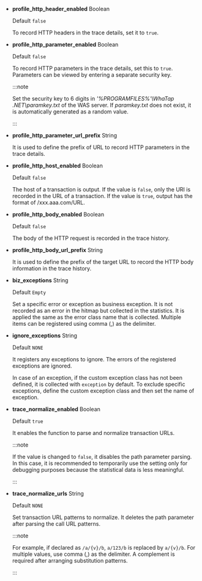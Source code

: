 -   **profile_http_header_enabled** <span class='type'>Boolean</span>

    Default `false`

    To record HTTP headers in the trace details, set it to `true`.

-   **profile_http_parameter_enabled** <span class='type'>Boolean</span>

    Default `false`

    To record HTTP parameters in the trace details, set this to `true`. Parameters can be viewed by entering a separate security key.

    :::note

    Set the security key to 6 digits in _'%PROGRAMFILES%'\\WhaTap .NET\\paramkey.txt_ of the WAS server. If _paramkey.txt_ does not exist, it is automatically generated as a random value.

    :::

-   **profile_http_parameter_url_prefix** <span class='type'>String</span>

    It is used to define the prefix of URL to record HTTP parameters in the trace details.

-   **profile_http_host_enabled** <span class='type'>Boolean</span>

    Default `false`

    The host of a transaction is output. If the value is `false`, only the URI is recorded in the URL of a transaction. If the value is `true`, output has the format of /xxx.aaa.com/URL.

-   **profile_http_body_enabled** <span class='type'>Boolean</span>

    Default `false`

    The body of the HTTP request is recorded in the trace history.

-   **profile_http_body_url_prefix** <span class='type'>String</span>

    It is used to define the prefix of the target URL to record the HTTP body information in the trace history.

-   **biz_exceptions** <span class='type'>String</span>

    Default `Empty`

    Set a specific error or exception as business exception. It is not recorded as an error in the hitmap but collected in the statistics. It is applied the same as the error class name that is collected. Multiple items can be registered using comma (,) as the delimiter.

-   **ignore_exceptions** <span class='type'>String</span>

    Default `NONE`

    It registers any exceptions to ignore. The errors of the registered exceptions are ignored.

    In case of an exception, if the custom exception class has not been defined, it is collected with `exception` by default. To exclude specific exceptions, define the custom exception class and then set the name of exception.

-   **trace_normalize_enabled** <span class='type'>Boolean</span>

    Default `true`

    It enables the function to parse and normalize transaction URLs.

    :::note

    If the value is changed to `false`, it disables the path parameter parsing. In this case, it is recommended to temporarily use the setting only for debugging purposes because the statistical data is less meaningful.

    :::

-   **trace_normalize_urls** <span class='type'>String</span>

    Default `NONE`

    Set transaction URL patterns to normalize. It deletes the path parameter after parsing the call URL patterns.

    :::note

    For example, if declared as `/a/{v}/b`, `a/123/b` is replaced by `a/{v}/b`. For multiple values, use comma (,) as the delimiter. A complement is required after arranging substitution patterns.

    :::
